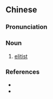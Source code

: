 {{also|精英主义者}}
==Chinese==
{{zh-forms|s=精英主义者|type=41}}

===Pronunciation===
{{zh-pron
|m=jīngyīngzhǔyìzhě
|cat=n
}}

===Noun===
{{zh-noun}}

# [[elitist]]

===References===
* {{pedialite|精英主義|lang=zh}}
* {{pedialite|elitism}}